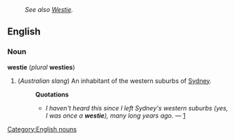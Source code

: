 :''See also [[Westie]].''
==English==
===Noun===
[[Category:English nouns]]
'''westie''' (''plural'' '''westies''')

#(''Australian slang'') An inhabitant of the western suburbs of [[Sydney]].
#:'''Quotations'''
#:*''I haven't heard this since I left Sydney's western suburbs (yes, I was once a '''westie'''), many long years ago.'' &mdash; [http://groups-beta.google.com/group/alt.fan.robert-jordan/msg/e588f1bbf4373426]